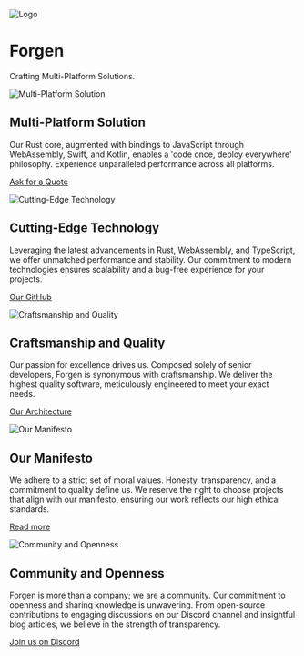 
<Animation />

<div className="my-18">
<Hero rawImg top>

![Logo](/logo.png)

# Forgen

Crafting Multi-Platform Solutions.

</Hero>
</div>

<Hero right>

![Multi-Platform Solution](/home/multi-platform.webp)

## Multi-Platform Solution

Our Rust core, augmented with bindings to JavaScript through WebAssembly, Swift, and Kotlin, enables a 'code once, deploy everywhere' philosophy. Experience unparalleled performance across all platforms.

[Ask for a Quote](mailto:hello@forgen.tech)

</Hero>

<Hero>

![Cutting-Edge Technology](/home/technology.png)

## Cutting-Edge Technology

Leveraging the latest advancements in Rust, WebAssembly, and TypeScript, we offer unmatched performance and stability. Our commitment to modern technologies ensures scalability and a bug-free experience for your projects.

[Our GitHub](https://github.com/forgen-org)

</Hero>

<Hero right>

![Craftsmanship and Quality](/home/coder.png)

## Craftsmanship and Quality

Our passion for excellence drives us. Composed solely of senior developers, Forgen is synonymous with craftsmanship. We deliver the highest quality software, meticulously engineered to meet your exact needs.

[Our Architecture](/learn)

</Hero>

<Hero>

![Our Manifesto](/home/manifesto.png)

## Our Manifesto

We adhere to a strict set of moral values. Honesty, transparency, and a commitment to quality define us. We reserve the right to choose projects that align with our manifesto, ensuring our work reflects our high ethical standards.

[Read more](/manifesto)

</Hero>

<Hero right>

![Community and Openness](/home/community.png)

## Community and Openness

Forgen is more than a company; we are a community. Our commitment to openness and sharing knowledge is unwavering. From open-source contributions to engaging discussions on our Discord channel and insightful blog articles, we believe in the strength of transparency.

[Join us on Discord](https://discord.gg/6fTK3ssg)

</Hero>
